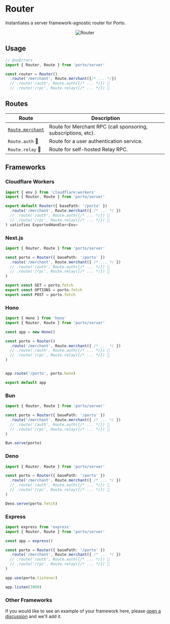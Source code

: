 # Router

Instantiates a server framework-agnostic router for Porto.

<center>
  <img src="/router.svg" alt="Router" />
</center>

## Usage

```ts twoslash
// @noErrors
import { Router, Route } from 'porto/server'

const router = Router()
  .route('/merchant', Route.merchant({/* ... */})
  // .route('/auth', Route.auth({/* ... */}) 🚧
  // .route('/rpc', Route.relay({/* ... */}) 🚧
```

## Routes

| Route | Description |
| ----- | --------- |
| [`Route.merchant`](/sdk/api/route/merchant) | Route for Merchant RPC (call sponsoring, subscriptions, etc). |
| `Route.auth` 🚧 | Route for a user authentication service. |
| `Route.relay` 🚧 | Route for self-hosted Relay RPC. |

## Frameworks

### Cloudflare Workers

```ts
import { env } from 'cloudflare:workers'
import { Router, Route } from 'porto/server'

export default Router({ basePath: '/porto' })
  .route('/merchant', Route.merchant({ /* ... */ })
  // .route('/auth', Route.auth({/* ... */}) 🚧
  // .route('/rpc', Route.relay({/* ... */}) 🚧
) satisfies ExportedHandler<Env>
```


### Next.js

```ts [app/api/[[...routes]]/route.ts]
import { Router, Route } from 'porto/server'

const porto = Router({ basePath: '/porto' })
  .route('/merchant', Route.merchant({ /* ... */ })
  // .route('/auth', Route.auth({/* ... */}) 🚧
  // .route('/rpc', Route.relay({/* ... */}) 🚧
)

export const GET = porto.fetch
export const OPTIONS = porto.fetch
export const POST = porto.fetch
```

### Hono

```ts
import { Hono } from 'hono'
import { Router, Route } from 'porto/server'

const app = new Hono()

const porto = Router()
  .route('/merchant', Route.merchant({ /* ... */ })
  // .route('/auth', Route.auth({/* ... */}) 🚧
  // .route('/rpc', Route.relay({/* ... */}) 🚧
)


app.route('/porto', porto.hono)

export default app
```

### Bun

```ts
import { Router, Route } from 'porto/server'

const porto = Router({ basePath: '/porto' })
  .route('/merchant', Route.merchant({ /* ... */ })
  // .route('/auth', Route.auth({/* ... */}) 🚧
  // .route('/rpc', Route.relay({/* ... */}) 🚧
)

Bun.serve(porto)
```

### Deno

```ts
import { Router, Route } from 'porto/server'

const porto = Router({ basePath: '/porto' })
  .route('/merchant', Route.merchant({ /* ... */ })
  // .route('/auth', Route.auth({/* ... */}) 🚧
  // .route('/rpc', Route.relay({/* ... */}) 🚧
)

Deno.serve(porto.fetch)
```

### Express

```ts
import express from 'express'
import { Router, Route } from 'porto/server'

const app = express()

const porto = Router({ basePath: '/porto' })
  .route('/merchant', Route.merchant({ /* ... */ })
  // .route('/auth', Route.auth({/* ... */}) 🚧
  // .route('/rpc', Route.relay({/* ... */}) 🚧
)

app.use(porto.listener)

app.listen(3000)
```

### Other Frameworks

If you would like to see an example of your framework here, please [open a discussion](https://github.com/ithacaxyz/porto/discussions/new) and we'll add it.
